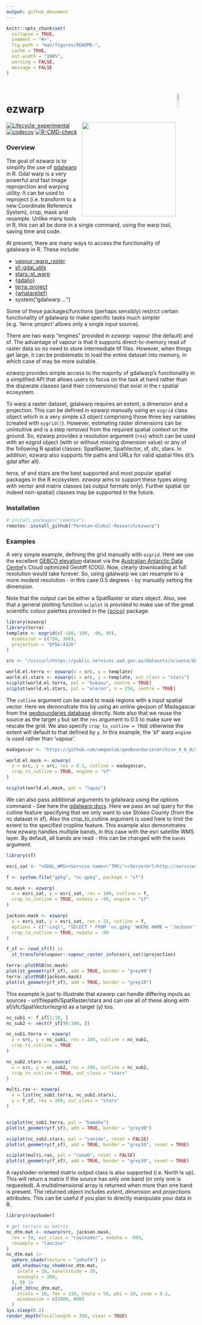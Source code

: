 ```yaml
---
output: github_document
---
```


<!-- README.md is generated from README.Rmd. Please edit that file -->

```r
knitr::opts_chunk$set(
  collapse = TRUE,
  comment = "#>",
  fig.path = "man/figures/README-",
  cache = TRUE,
  out.width = "100%",
  warning = FALSE,
  message = FALSE
)
```
<br>

<img src='https://avatars.githubusercontent.com/u/106586419?s=400&u=69fb140fd7d3f204f361e85dba7398ac33d88a03&v=4' align='right' height='10%' width='10%'/></a>

# ezwarp 

<img align="right" width="250" src="inst/figures/ezwarp-hex.png">

<!-- badges: start -->
[![Lifecycle: experimental](https://img.shields.io/badge/lifecycle-experimental-orange.svg)](https://lifecycle.r-lib.org/articles/stages.html#experimental)
[![codecov](https://codecov.io/gh/Permian-Global-Research/ezwarp/branch/main/graph/badge.svg?token=4I9PAMOY5I)](https://codecov.io/gh/Permian-Global-Research/ezwarp)
[![R-CMD-check](https://github.com/Permian-Global-Research/ezwarp/actions/workflows/R-CMD-check.yaml/badge.svg)](https://github.com/Permian-Global-Research/ezwarp/actions/workflows/R-CMD-check.yaml)
<!-- badges: end -->

### Overview
The goal of ezwarp is to simplify the use of [gdalwarp](https://gdal.org/programs/gdalwarp.html) 
in R. Gdal warp is a very powerful and fast Image reprojection and warping utility. 
It can be used to reproject (i.e. transform to a new Coordinate Reference System), 
crop, mask and resample. Unlike many tools in R, this can all be done in a single
command, using the warp tool, saving time and code.

At present, there are
many ways to access the functionality of gdalwarp in R. These include:

- [vapour::warp_raster](https://hypertidy.github.io/vapour/reference/vapour_warp_raster.html)
- [sf::gdal_utils](https://r-spatial.github.io/sf/reference/gdal_utils.html)
- [stars::st_warp](https://r-spatial.github.io/stars/reference/st_warp.html)
- [{gdalio}](https://github.com/hypertidy/gdalio)
- [terra::project](https://rspatial.github.io/terra/reference/project.html)
- [{whatarelief}](https://hypertidy.github.io/whatarelief/)
- system("gdalwarp ...")

Some of these packages/functions (perhaps sensibly) restrict certain functionality
of gdalwarp to make specific tasks much simpler (e.g. 'terra::project' allows 
only a single input source). 

There are two warp "engines" provided in *ezwarp*: vapour (the default) and sf.
The advantage of vapour is that it supports direct-to-memory read of raster data
so no need to store intermediate tif files. However, when things get large, it can
be problematic to load the entire dataset into memory, in which case sf may be more
suitable.

*ezwarp* provides simple access to the majority of gdalwarp's functionality in
a simplified API that allows users to focus on the task at hand rather than the
disperate classes (and their conversions) that exist in the r spatial ecosystem.

To warp a raster dataset, gdalwarp requires an extent, a dimension and a projection. 
This can be defined in ezwarp manually using an `ezgrid` class object which is a 
very simple s3 object comprising those three key variables (created with `ezgrid()`).
However, estimating raster dimensions can be unintuitive and is a step removed 
from the required spatial context on the ground. So, ezwarp provides a resolution 
argument (`res`) which can be used with an ezgrid object (with or without missing 
dimension value) or any of the following R spatial classes: SpatRaster, 
SpatVector, sf, sfc, stars. In addition, ezwarp also supports file paths and 
URLs for valid spatial files (it's gdal after all).

terra, sf and stars are the best supported and most popular spatial packages in 
the R ecosystem. *ezwarp* aims to support these types along with vector and 
matrix classes (as output formats only). Further spatial (or indeed non-spatial) 
classes may be supported in the future.

### Installation

```r
# install.packages("remotes")
remotes::install_github("Permian-Global-Research/ezwarp")
```


### Examples

A very simple example, defining the grid manually with `ezgrid`. Here we use the
excellent [GEBCO elevation](https://www.gebco.net/data_and_products/gridded_bathymetry_data/gebco_2021/ ) dataset via the [Australian Antarctic Data Centre](https://data.aad.gov.au/datasets/science/GEBCO_2021_GEOTIFF)'s 
Cloud optimized Geotiff (COG). Now, clearly downloading at full resolution would 
take forever. So, using gdalwarp we can resample to a more modest resolution - 
in this case 0.5 degrees - by manually setting the dimension.

Note that the output can be either a SpatRaster or stars object. Also, see that 
a general plotting function `sciplot` is provided to make use of the great scientific
colour palettes provided in the [{scico}](https://github.com/thomasp85/scico) package.


```r
library(ezwarp)
library(terra)
template <- ezgrid(c(-180, 180, -90, 90),
  dimension = c(720, 360),
  projection = "EPSG:4326"
)

src <- "/vsicurl/https://public.services.aad.gov.au/datasets/science/GEBCO_2021_GEOTIFF/GEBCO_2021.tif"

world.el.terra <- ezwarp(x = src, y = template)
world.el.stars <- ezwarp(x = src, y = template, out_class = "stars")
sciplot(world.el.terra, pal = "bukavu", centre = TRUE)
sciplot(world.el.stars, pal = "oleron", n = 256, centre = TRUE)
```

The `cutline` argument can be used to mask regions with a input spatial vector. 
Here we demonstrate this by using an online geojson of Madagascar from the [geoboundaries database](https://www.geoboundaries.org/downloadCGAZ.html) 
directly. Note also that we reuse the source as the target `y` but set the 
`res` argument to 0.5 to make sure we rescale the grid. We also specify 
`crop_to_cutline = TRUE` otherwise the extent will default to that defined by `y`. 
In this example, the 'sf' warp `engine` is used rather than 'vapour'.

```r
madagascar <- "https://github.com/wmgeolab/geoBoundariesArchive_4_0_0/raw/299e00623ece6c03bcb9a751eda6094b1eac85a6/releaseData/gbOpen/MDG/ADM0/geoBoundaries-MDG-ADM0.geojson"

world.el.mask <- ezwarp(
  x = src, y = src, res = 0.1, cutline = madagascar,
  crop_to_cutline = TRUE, engine = "sf"
)

sciplot(world.el.mask, pal = "lapaz")
```


We can also pass additional arguments to gdalwarp using the options command -
See here the [gdalwarp docs](https://gdal.org/programs/gdalwarp.html). Here we
pass an sql query for the cutline feature specifying that we only want to use
Stokes County (from the nc dataset in sf). Also the crop_to_cutline argument is 
used here to limit the extent to the specified cropline feature. This example 
also demonstrates how ezwarp handles multiple bands, in this case with the esri 
satellite WMS layer. By default, all bands are read - this can be changed with 
the `bands` argument.

```r
library(sf)

esri_sat <- "<GDAL_WMS><Service name=\"TMS\"><ServerUrl>http://services.arcgisonline.com/ArcGIS/rest/services/World_Imagery/MapServer/tile/${z}/${y}/${x}</ServerUrl></Service><DataWindow><UpperLeftX>-20037508.34</UpperLeftX><UpperLeftY>20037508.34</UpperLeftY><LowerRightX>20037508.34</LowerRightX><LowerRightY>-20037508.34</LowerRightY><TileLevel>17</TileLevel><TileCountX>1</TileCountX><TileCountY>1</TileCountY><YOrigin>top</YOrigin></DataWindow><Projection>EPSG:900913</Projection><BlockSizeX>256</BlockSizeX><BlockSizeY>256</BlockSizeY><BandsCount>3</BandsCount><MaxConnections>10</MaxConnections><Cache /></GDAL_WMS>"

f <- system.file("gpkg", "nc.gpkg", package = "sf")

nc.mask <- ezwarp(
  x = esri_sat, y = esri_sat, res = 100, cutline = f,
  crop_to_cutline = TRUE, nodata = -99, engine = "sf"
)

jackson.mask <- ezwarp(
  x = esri_sat, y = esri_sat, res = 25, cutline = f,
  options = c("-csql", "SELECT * FROM 'nc.gpkg' WHERE NAME = 'Jackson'"),
  crop_to_cutline = TRUE, nodata = -99
)

f_sf <- read_sf(f) |>
  st_transform(vapour::vapour_raster_info(esri_sat)$projection)

terra::plotRGB(nc.mask)
plot(st_geometry(f_sf), add = TRUE, border = "grey90")
terra::plotRGB(jackson.mask)
plot(st_geometry(f_sf), add = TRUE, border = "grey10")
```

This example is just to illustrate that *ezwarp* can handle differing inputs as 
sources - url/filepath/SpatRaster/stars and can use all of these along 
with sf/sfc/SpatVector/ezgrid as a target (y) too. 

```r
nc_sub1 <- f_sf[1:10, ]
nc_sub2 <- vect(f_sf[90:100, ])

nc_sub1.terra <- ezwarp(
  x = src, y = nc_sub1, res = 100, cutline = nc_sub1,
  crop_to_cutline = TRUE
)

nc_sub2.stars <- ezwarp(
  x = src, y = nc_sub2, res = 200, cutline = nc_sub2,
  crop_to_cutline = TRUE, out_class = "stars"
)

multi.ras <- ezwarp(
  x = list(nc_sub1.terra, nc_sub2.stars),
  y = f_sf, res = 200, out_class = "stars"
)


sciplot(nc_sub1.terra, pal = "bamako")
plot(st_geometry(f_sf), add = TRUE, border = "grey30")

sciplot(nc_sub2.stars, pal = "vanimo", reset = FALSE)
plot(st_geometry(f_sf), add = TRUE, border = "grey30", reset = TRUE)

sciplot(multi.ras, pal = "romaO", reset = FALSE)
plot(st_geometry(f_sf), add = TRUE, border = "grey30", reset = TRUE)
```

A rayshader-oriented matrix output class is also supported (i.e. North is up). 
This will return a matrix if the source has only one band (or only one is 
requested). A multidimensional array is returned when more than one band is 
present. The returned object includes *extent*, *dimension* and *projections* 
attributes. This can be useful if you plan to directly manipulate your data in 
R. 

```r
library(rayshader)

# get terrain as matrix
nc_dtm.mat <- ezwarp(src, jackson.mask,
  res = 50, out_class = "rayshader", nodata = -999,
  resample = "lanczos"
)
nc_dtm.mat |>
  sphere_shade(texture = "imhof4") |>
  add_shadow(ray_shade(nc_dtm.mat,
    zscale = 10, sunaltitude = 20,
    sunangle = 200,
  ), 0) |>
  plot_3d(nc_dtm.mat,
    zscale = 10, fov = 130, theta = 50, phi = 20, zoom = 0.1,
    windowsize = c(1000, 800)
  )
Sys.sleep(0.2)
render_depth(focallength = 300, clear = TRUE)
```




